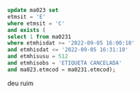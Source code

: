 ```sql
update ma023 set
etmsit = 'E'
where etmsit = 'C'
and exists (
select 1 from ma0231
where etmhisdat >= '2022-09-05 16:00:10'
and etmhisdat <= '2022-09-05 16:31:10'
and etmhisusu = 512
and etmhisobs = 'ETIQUETA CANCELADA'
and ma023.etmcod = ma0231.etmcod);
```

deu ruim